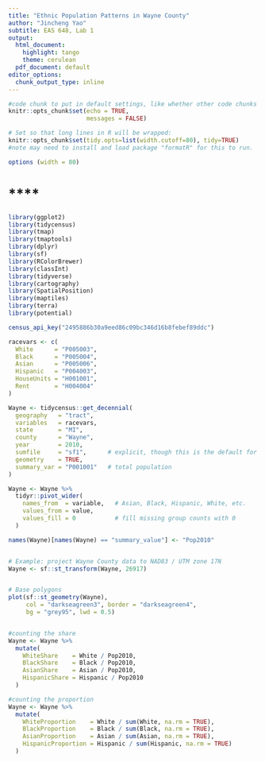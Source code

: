 ```yaml
---
title: "Ethnic Population Patterns in Wayne County"
author: "Jincheng Yao"
subtitle: EAS 648, Lab 1
output:
  html_document:
    highlight: tango
    theme: cerulean
  pdf_document: default
editor_options:
  chunk_output_type: inline
---
```


```r
#code chunk to put in default settings, like whether other code chunks run/show messages
knitr::opts_chunk$set(echo = TRUE, 
                      messages = FALSE)

# Set so that long lines in R will be wrapped:
knitr::opts_chunk$set(tidy.opts=list(width.cutoff=80), tidy=TRUE)
#note may need to install and load package "formatR" for this to run. 

options (width = 80)

```

# ****

###

```r
library(ggplot2)
library(tidycensus)
library(tmap)
library(tmaptools)
library(dplyr)        
library(sf)      
library(RColorBrewer) 
library(classInt)     
library(tidyverse)      
library(cartography) 
library(SpatialPosition)
library(maptiles) 
library(terra)
library(potential)

census_api_key("2495886b30a9eed86c09bc346d16b8febef89ddc")

racevars <- c(
  White      = "P005003",
  Black      = "P005004",
  Asian      = "P005006",
  Hispanic   = "P004003",
  HouseUnits = "H001001",
  Rent       = "H004004"
)

Wayne <- tidycensus::get_decennial(
  geography   = "tract",
  variables   = racevars,
  state       = "MI",
  county      = "Wayne",
  year        = 2010,
  sumfile     = "sf1",      # explicit, though this is the default for 2010
  geometry    = TRUE,
  summary_var = "P001001"   # total population
)

Wayne <- Wayne %>%
  tidyr::pivot_wider(
    names_from  = variable,   # Asian, Black, Hispanic, White, etc.
    values_from = value,
    values_fill = 0           # fill missing group counts with 0
  ) 

names(Wayne)[names(Wayne) == "summary_value"] <- "Pop2010"


# Example: project Wayne County data to NAD83 / UTM zone 17N
Wayne <- sf::st_transform(Wayne, 26917)


# Base polygons
plot(sf::st_geometry(Wayne),
     col = "darkseagreen3", border = "darkseagreen4",
     bg = "grey95", lwd = 0.5)


#counting the share
Wayne <- Wayne %>%
  mutate(
    WhiteShare    = White / Pop2010,
    BlackShare    = Black / Pop2010,
    AsianShare    = Asian / Pop2010,
    HispanicShare = Hispanic / Pop2010
  )

#counting the proportion
Wayne <- Wayne %>%
  mutate(
    WhiteProportion    = White / sum(White, na.rm = TRUE),
    BlackProportion    = Black / sum(Black, na.rm = TRUE),
    AsianProportion    = Asian / sum(Asian, na.rm = TRUE),
    HispanicProportion = Hispanic / sum(Hispanic, na.rm = TRUE)
  )

```

